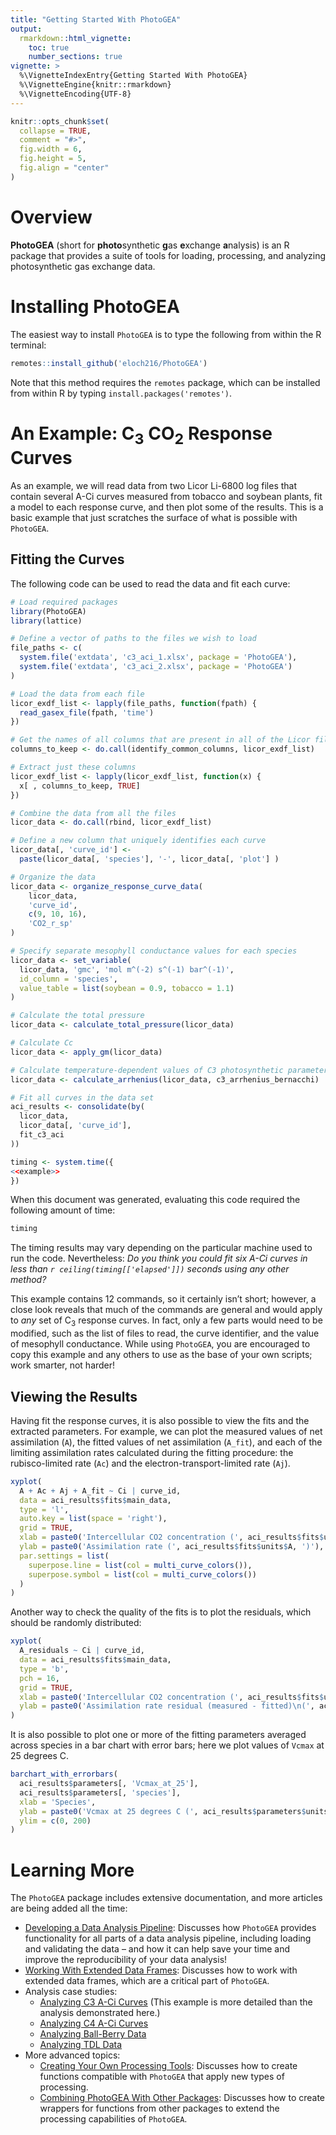 ```yaml
---
title: "Getting Started With PhotoGEA"
output:
  rmarkdown::html_vignette:
    toc: true
    number_sections: true
vignette: >
  %\VignetteIndexEntry{Getting Started With PhotoGEA}
  %\VignetteEngine{knitr::rmarkdown}
  %\VignetteEncoding{UTF-8}
---
```


```r
knitr::opts_chunk$set(
  collapse = TRUE,
  comment = "#>",
  fig.width = 6,
  fig.height = 5,
  fig.align = "center"
)
```

# Overview

**PhotoGEA** (short for **photo**synthetic **g**as **e**xchange **a**nalysis) is
an R package that provides a suite of tools for loading, processing, and
analyzing photosynthetic gas exchange data.

# Installing PhotoGEA

The easiest way to install `PhotoGEA` is to type the following from within the R
terminal:

```r
remotes::install_github('eloch216/PhotoGEA')
```

Note that this method requires the `remotes` package, which can be installed
from within R by typing `install.packages('remotes')`.

# An Example: C~3~ CO~2~ Response Curves

As an example, we will read data from two Licor Li-6800 log files that
contain several A-Ci curves measured from tobacco and soybean plants, fit a
model to each response curve, and then plot some of the results. This is a
basic example that just scratches the surface of what is possible with
`PhotoGEA`.

## Fitting the Curves

The following code can be used to read the data and fit each curve:

```r
# Load required packages
library(PhotoGEA)
library(lattice)

# Define a vector of paths to the files we wish to load
file_paths <- c(
  system.file('extdata', 'c3_aci_1.xlsx', package = 'PhotoGEA'),
  system.file('extdata', 'c3_aci_2.xlsx', package = 'PhotoGEA')
)

# Load the data from each file
licor_exdf_list <- lapply(file_paths, function(fpath) {
  read_gasex_file(fpath, 'time')
})

# Get the names of all columns that are present in all of the Licor files
columns_to_keep <- do.call(identify_common_columns, licor_exdf_list)

# Extract just these columns
licor_exdf_list <- lapply(licor_exdf_list, function(x) {
  x[ , columns_to_keep, TRUE]
})

# Combine the data from all the files
licor_data <- do.call(rbind, licor_exdf_list)

# Define a new column that uniquely identifies each curve
licor_data[, 'curve_id'] <-
  paste(licor_data[, 'species'], '-', licor_data[, 'plot'] )

# Organize the data
licor_data <- organize_response_curve_data(
    licor_data,
    'curve_id',
    c(9, 10, 16),
    'CO2_r_sp'
)

# Specify separate mesophyll conductance values for each species
licor_data <- set_variable(
  licor_data, 'gmc', 'mol m^(-2) s^(-1) bar^(-1)',
  id_column = 'species',
  value_table = list(soybean = 0.9, tobacco = 1.1)
)

# Calculate the total pressure
licor_data <- calculate_total_pressure(licor_data)

# Calculate Cc
licor_data <- apply_gm(licor_data)

# Calculate temperature-dependent values of C3 photosynthetic parameters
licor_data <- calculate_arrhenius(licor_data, c3_arrhenius_bernacchi)

# Fit all curves in the data set
aci_results <- consolidate(by(
  licor_data,
  licor_data[, 'curve_id'],
  fit_c3_aci
))
```

```r
timing <- system.time({
<<example>>
})
```

When this document was generated, evaluating this code required the following
amount of time:

```r
timing
```

The timing results may vary depending on the particular machine used to run the
code. Nevertheless: _Do you think you could fit six A-Ci curves in less than
`r ceiling(timing[['elapsed']])` seconds using any other method?_

This example contains 12 commands, so it certainly isn't short; however, a close
look reveals that much of the commands are general and would apply to _any_ set
of C~3~ response curves. In fact, only a few parts would need to be modified,
such as the list of files to read, the curve identifier, and the value of
mesophyll conductance. While using `PhotoGEA`, you are encouraged to copy this
example and any others to use as the base of your own scripts; work smarter, not
harder!

## Viewing the Results

Having fit the response curves, it is also possible to view the fits and the
extracted parameters. For example, we can plot the measured values of net
assimilation (`A`), the fitted values of net assimilation (`A_fit`), and each of
the limiting assimilation rates calculated during the fitting procedure: the
rubisco-limited rate (`Ac`) and the electron-transport-limited rate (`Aj`).

```r
xyplot(
  A + Ac + Aj + A_fit ~ Ci | curve_id,
  data = aci_results$fits$main_data,
  type = 'l',
  auto.key = list(space = 'right'),
  grid = TRUE,
  xlab = paste0('Intercellular CO2 concentration (', aci_results$fits$units$Ci, ')'),
  ylab = paste0('Assimilation rate (', aci_results$fits$units$A, ')'),
  par.settings = list(
    superpose.line = list(col = multi_curve_colors()),
    superpose.symbol = list(col = multi_curve_colors())
  )
)
```

Another way to check the quality of the fits is to plot the residuals, which
should be randomly distributed:

```r
xyplot(
  A_residuals ~ Ci | curve_id,
  data = aci_results$fits$main_data,
  type = 'b',
  pch = 16,
  grid = TRUE,
  xlab = paste0('Intercellular CO2 concentration (', aci_results$fits$units$Ci, ')'),
  ylab = paste0('Assimilation rate residual (measured - fitted)\n(', aci_results$fits$units$A, ')'),
)
```

It is also possible to plot one or more of the fitting parameters averaged
across species in a bar chart with error bars; here we plot values of `Vcmax` at
25 degrees C.

```r
barchart_with_errorbars(
  aci_results$parameters[, 'Vcmax_at_25'],
  aci_results$parameters[, 'species'],
  xlab = 'Species',
  ylab = paste0('Vcmax at 25 degrees C (', aci_results$parameters$units$Vcmax_at_25, ')'),
  ylim = c(0, 200)
)
```

# Learning More

The `PhotoGEA` package includes extensive documentation, and more articles are
being added all the time:

- [Developing a Data Analysis Pipeline](developing_a_data_analysis_pipeline.html):
  Discusses how `PhotoGEA` provides functionality for all parts of a data
  analysis pipeline, including loading and validating the data -- and how it can
  help save your time and improve the reproducibility of your data analysis!
- [Working With Extended Data Frames](working_with_extended_data_frames.html):
  Discusses how to work with extended data frames, which are a critical part of
  `PhotoGEA`.
- Analysis case studies:
  - [Analyzing C3 A-Ci Curves](analyzing_c3_aci_curves.html) (This example is
    more detailed than the analysis demonstrated here.)
  - [Analyzing C4 A-Ci Curves](analyzing_c4_aci_curves.html)
  - [Analyzing Ball-Berry Data](analyzing_ball_berry_data.html)
  - [Analyzing TDL Data](analyzing_tdl_data.html)
- More advanced topics:
  - [Creating Your Own Processing Tools](creating_your_own_processing_tools.html):
    Discusses how to create functions compatible with `PhotoGEA` that apply new
    types of processing.
  - [Combining PhotoGEA With Other Packages](combining_with_other_packages.html):
    Discusses how to create wrappers for functions from other packages to extend
    the processing capabilities of `PhotoGEA`.
